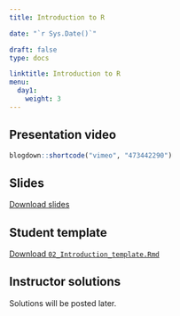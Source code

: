 ---
title: Introduction to R

date: "`r Sys.Date()`"

draft: false
type: docs

linktitle: Introduction to R
menu:
  day1:
    weight: 3
---

## Presentation video

```{r, echo=F}
blogdown::shortcode("vimeo", "473442290")
```

## Slides

[Download slides](../../../Course_Modularization/Intro to R/Slides/02_introduction_to_R_slides.pptx)

## Student template

[Download `02_Introduction_template.Rmd`](../../../Course_Modularization/Intro to R/Worksheets/Student Templates/02_Introduction_template.Rmd)

## Instructor solutions

Solutions will be posted later. 

<!-- [Download instructor solutions](../../../Course_Modularization/Intro to R/Worksheets/Solutions/02_Introduction_template.Rmd) -->

